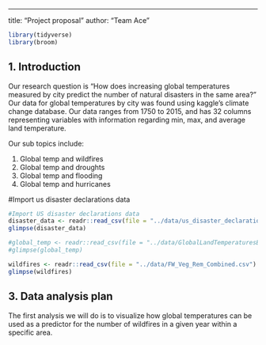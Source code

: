 ---
title: "Project proposal"
author: "Team Ace"


```r
library(tidyverse)
library(broom)
```

## 1. Introduction
Our research question is "How does increasing global temperatures measured by city predict the number of natural disasters in the same area?" Our data for global temperatures by city was found using kaggle's climate change database. Our data ranges from 1750 to 2015, and has 32 columns representing variables with information regarding min, max, and average land temperature. 


Our sub topics include:

1. Global temp and wildfires
2. Global temp and droughts
3. Global temp and flooding
4. Global temp and hurricanes







#Import us disaster declarations data

```r
#Import US disaster declarations data
disaster_data <- readr::read_csv(file = "../data/us_disaster_declarations.csv")
glimpse(disaster_data)
```

```r
#global_temp <- readr::read_csv(file = "../data/GlobalLandTemperaturesByCity.csv")
#glimpse(global_temp)
```

```r
wildfires <- readr::read_csv(file = "../data/FW_Veg_Rem_Combined.csv")
glimpse(wildfires)
```






## 3. Data analysis plan

The first analysis we will do is to visualize how global temperatures can be used as a predictor for the number of wildfires in a given year within a specific area. 
```r

```



